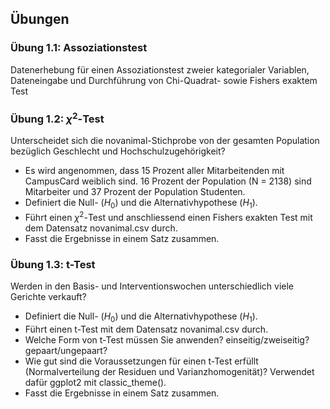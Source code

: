 ## Übungen

###	Übung 1.1: Assoziationstest

Datenerhebung für einen Assoziationstest zweier kategorialer Variablen, Dateneingabe und Durchführung von Chi-Quadrat- sowie Fishers exaktem Test


###	Übung 1.2: $\chi^2$-Test

Unterscheidet sich die novanimal-Stichprobe von der gesamten Population bezüglich Geschlecht und Hochschulzugehörigkeit? 

* Es wird angenommen, dass 15 Prozent aller Mitarbeitenden mit CampusCard weiblich sind. 16 Prozent der Population (N = 2138) sind Mitarbeiter und 37 Prozent der Population Studenten.
* Definiert die Null- ($H_0$) und die Alternativhypothese ($H_1$).
* Führt einen $\chi^2$-Test und anschliessend einen Fishers exakten Test mit dem Datensatz novanimal.csv durch.
* Fasst die Ergebnisse in einem Satz zusammen.


###	Übung 1.3: t-Test

Werden in den Basis- und Interventionswochen unterschiedlich viele Gerichte verkauft?

* Definiert die Null- ($H_0$) und die Alternativhypothese ($H_1$).
* Führt einen t-Test mit dem Datensatz novanimal.csv durch.
* Welche Form von t-Test müssen Sie anwenden? einseitig/zweiseitig? gepaart/ungepaart?
* Wie gut sind die Voraussetzungen für einen t-Test erfüllt (Normalverteilung der Residuen und Varianzhomogenität)? Verwendet dafür ggplot2 mit classic_theme().
* Fasst die Ergebnisse in einem Satz zusammen.